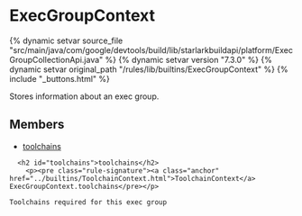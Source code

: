 <html devsite>
<head>
  <meta name="project_path" value="/_project.yaml">
  <meta name="book_path" value="/versions/7.3.0/_book.yaml">
</head>
<body>

<h1 class="page-title" id="modules.ExecGroupContext">ExecGroupContext</h1>

{% dynamic setvar source_file "src/main/java/com/google/devtools/build/lib/starlarkbuildapi/platform/ExecGroupCollectionApi.java" %}
{% dynamic setvar version "7.3.0" %}
{% dynamic setvar original_path "/rules/lib/builtins/ExecGroupContext" %}
{% include "_buttons.html" %}
<!-- {% raw %} -->

Stores information about an exec group.

<h2>Members</h2>
<ul>
    <li>
    <a href="#toolchains">toolchains</a>
  </li>
  </ul>

      <h2 id="toolchains">toolchains</h2>
        <p><pre class="rule-signature"><a class="anchor" href="../builtins/ToolchainContext.html">ToolchainContext</a> ExecGroupContext.toolchains</pre></p>

    Toolchains required for this exec group



</body>
</html>

<!-- {% endraw %} -->
